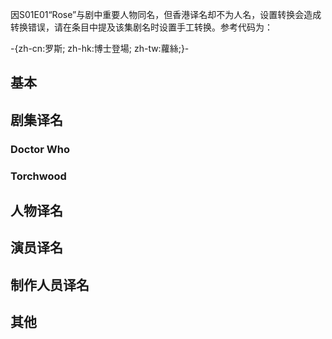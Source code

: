 {{CGroupH|name=Doctor Who|desc=-{zh-tw:超時空奇俠;zh-hk:異世奇人;zh-cn:神秘博士;}-}}<noinclude>

因S01E01“Rose”与剧中重要人物同名，但香港译名却不为人名，设置转换会造成转换错误，请在条目中提及该集剧名时设置手工转换。参考代码为：

<nowiki>-{zh-cn:罗斯; zh-hk:博士登場; zh-tw:蘿絲;}-</nowiki>
==基本==
</noinclude>
{{CItemHidden|zh-tw:超時空奇俠;zh-hk:異世奇人;zh-cn:神秘博士;|original=Doctor Who}}
{{CItemHidden|zh-cn:火炬木小组;zh-hk:超疑特工;zh-tw:火炬木;|original=Torchwood}}
{{CItemHidden|1=火炬木小组=>zh-hk:超疑特工;火炬木小组=>zh-tw:火炬木;|original=Torchwood}}
{{CItemHidden|zh-tw:珍媽的星際冒險;zh-hk:珍姐科幻大冒險;zh-cn:莎拉·简大冒险;|original=The Sarah Jane Adventures}}<noinclude>
==剧集译名==
===Doctor Who===
</noinclude>
<!-- S01E01一集与重要人物同名，但香港译名却不为人名，设置转换会造成转换错误，请参考上面的说明在条目中设置手工转换 -->
<!-- S01E02各地译名相同 -->
{{CItemHidden|zh-cn:死不安宁; zh-hk:借屍還魂; zh-tw:死不安寧;|original=S01E03 The Unquiet Dead}}
{{CItemHidden|zh-cn:伦敦的外星人; zh-hk:撞毀大笨鐘; zh-tw:倫敦的外星人;|original=S01E04 Aliens of London}}
<!-- S01E05各地译名相同 -->
{{CItemHidden|zh-cn:戴立克; zh-hk:仇人碰面; zh-tw:宿敵;|original=S01E06 Dalek}}
{{CItemHidden|zh-cn:无尽的游戏; zh-hk:第五帝國; zh-tw:人類帝國;|original=S01E07 The Long Game}}
{{CItemHidden|zh-cn:父亲节; zh-hk:時光倒流; zh-tw:父親節;|original=S01E08 Father's Day}}
{{CItemHidden|zh-cn:战地孤雏; zh-hk:戰火孤雛; zh-tw:戰地孤雛;|original=S01E09 The Empty Child}}
{{CItemHidden|zh-cn:博士之舞; zh-hk:母子重聚; zh-tw:博士之舞;|original=S01E10 The Doctor Dances}}
{{CItemHidden|zh-cn:炸弹城; zh-hk:重生機會; zh-tw:核爆城市|original=S01E11 Boom Town}}
{{CItemHidden|zh-cn:恶狼; zh-hk:玩串真人Show; zh-tw:大野狼;|original=S01E12 Bad Wolf}}<!--在指Bad Wolf这个故事线索时可能要防过度转换-->
{{CItemHidden|zh-cn:抉择; zh-hk:背水一戰; zh-tw:分道揚鑣;|original=S01E13 The Parting of the Ways}}
<noinclude>
===Torchwood===
</noinclude>
{{CItemHidden|zh-hans:时代错位; zh-hant:隔世情緣;|original=S01E10 Out Of Time}}
{{CItemHidden|zh-hans:特殊决斗; zh-hant:搏擊會;|original=S01E11 Combat}}
{{CItemHidden|zh-hans:杰克上校; zh-hant:英雄的一生;|original=S01E12 Captain Jack Harkness}}
<noinclude>
==人物译名==
</noinclude>
{{CItemHidden|zh-cn:杰克; zh-tw:傑克; zh-hk:夏積;|original=Jack (Harkness)}}
{{CItemHidden|zh-cn:玛莎·琼斯; zh-tw:瑪莎·瓊斯; zh-hk:鍾瑪花;|original=Martha Jones}}
{{CItemHidden|zh-cn:罗斯; zh-tw:蘿絲; zh-hk:羅莎;|original=Rose (Tyler)}}
<noinclude>
==演员译名==
</noinclude>
{{CItemHidden|zh-hans:克里斯托弗·埃克斯顿;zh-hk:基斯杜化·艾克斯頓;zh-tw:克里斯多福·艾克斯頓;zh-mo:基斯杜化·艾克斯頓;|original=Christopher Eccleston}}
{{CItemHidden|zh-hans:马特·史密斯;zh-hk:麥·斯密;zh-tw:馬特·史密斯;|original=Matt Smith}}
<noinclude>
==制作人员译名==
</noinclude>
<noinclude>
==其他==
</noinclude>
{{CItemHidden|zh-cn:时间领主; zh-tw:時間管理者; zh-hk:時間領主;|original=Time Lord}}
{{CItemHidden|zh-cn:法师; zh-tw:大師; zh-hk:法師;|original=Time Lord}}
<noinclude>

<noinclude>[[Category:公共轉換組模板|{{SUBPAGENAME}}]]
</noinclude>{{CGroupF}}